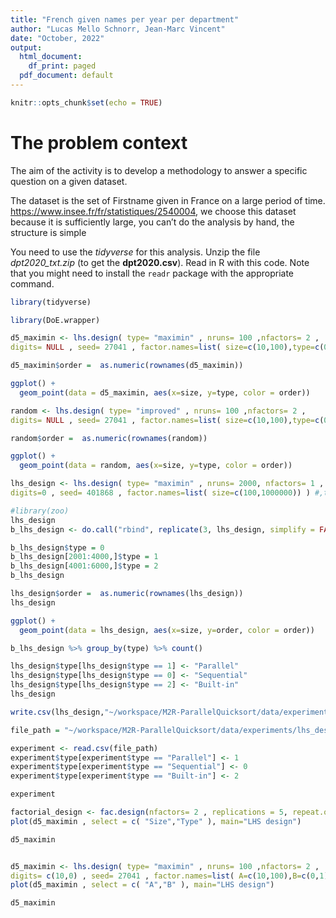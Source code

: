 ```yaml
---
title: "French given names per year per department"
author: "Lucas Mello Schnorr, Jean-Marc Vincent"
date: "October, 2022"
output:
  html_document:
    df_print: paged
  pdf_document: default
---
```


```r
knitr::opts_chunk$set(echo = TRUE)
```
# The problem context
The aim of the activity is to develop a methodology to answer a specific question on a given dataset. 

The dataset is the set of Firstname given in France on a large period of time. 
[https://www.insee.fr/fr/statistiques/2540004](https://www.insee.fr/fr/statistiques/fichier/2540004/dpt2021_csv.zip), we choose this dataset because it is sufficiently large, you can't do the analysis by hand, the structure is simple


You need to use the _tidyverse_ for this analysis. Unzip the file _dpt2020_txt.zip_ (to get the **dpt2020.csv**). Read in R with this code. Note that you might need to install the `readr` package with the appropriate command.

```r
library(tidyverse)
```

```r
library(DoE.wrapper)
```


```r
d5_maximin <- lhs.design( type= "maximin" , nruns= 100 ,nfactors= 2 ,
digits= NULL , seed= 27041 , factor.names=list( size=c(10,100),type=c(0,1) ) )

d5_maximin$order =  as.numeric(rownames(d5_maximin))

ggplot() +               
  geom_point(data = d5_maximin, aes(x=size, y=type, color = order))
```
```r
random <- lhs.design( type= "improved" , nruns= 100 ,nfactors= 2 ,
digits= NULL , seed= 27041 , factor.names=list( size=c(10,100),type=c(0,1) ) )

random$order =  as.numeric(rownames(random))

ggplot() +               
  geom_point(data = random, aes(x=size, y=type, color = order))
```


```r
lhs_design <- lhs.design( type= "maximin" , nruns= 2000, nfactors= 1 , randomize = TRUE,
digits=0 , seed= 401868 , factor.names=list( size=c(100,1000000)) ) #,type=c(0,2) 
```

```r
#library(zoo)
lhs_design
b_lhs_design <- do.call("rbind", replicate(3, lhs_design, simplify = FALSE))#mapply(rep, lhs_design, 3) #sapply(lhs_design, rep.int, times=3)

```
```r
b_lhs_design$type = 0
b_lhs_design[2001:4000,]$type = 1
b_lhs_design[4001:6000,]$type = 2
b_lhs_design
```



```r
lhs_design$order =  as.numeric(rownames(lhs_design))
lhs_design
```
```r
ggplot() +               
  geom_point(data = lhs_design, aes(x=size, y=order, color = order))
```


```r
b_lhs_design %>% group_by(type) %>% count()
```
```r
lhs_design$type[lhs_design$type == 1] <- "Parallel"
lhs_design$type[lhs_design$type == 0] <- "Sequential"
lhs_design$type[lhs_design$type == 2] <- "Built-in"
lhs_design
```


```r
write.csv(lhs_design,"~/workspace/M2R-ParallelQuicksort/data/experiments/lhs_design.csv", row.names = FALSE)
```


```r
file_path = "~/workspace/M2R-ParallelQuicksort/data/experiments/lhs_design.csv"

experiment <- read.csv(file_path)
experiment$type[experiment$type == "Parallel"] <- 1
experiment$type[experiment$type == "Sequential"] <- 0
experiment$type[experiment$type == "Built-in"] <- 2

experiment
```



```r
factorial_design <- fac.design(nfactors= 2 , replications = 5, repeat.only=TRUE, blocks = 1, randomize = TRUE, seed= 27041 , factor.names=list( size=seq(100,1000000,), type=seq(0,2) ) )
plot(d5_maximin , select = c( "Size","Type" ), main="LHS design")
```


```r
d5_maximin
```
```r

```



```r
d5_maximin <- lhs.design( type= "maximin" , nruns= 100 ,nfactors= 2 ,
digits= c(10,0) , seed= 27041 , factor.names=list( A=c(10,100),B=c(0,1) ) )
plot(d5_maximin , select = c( "A","B" ), main="LHS design")
```
```r
d5_maximin
```


